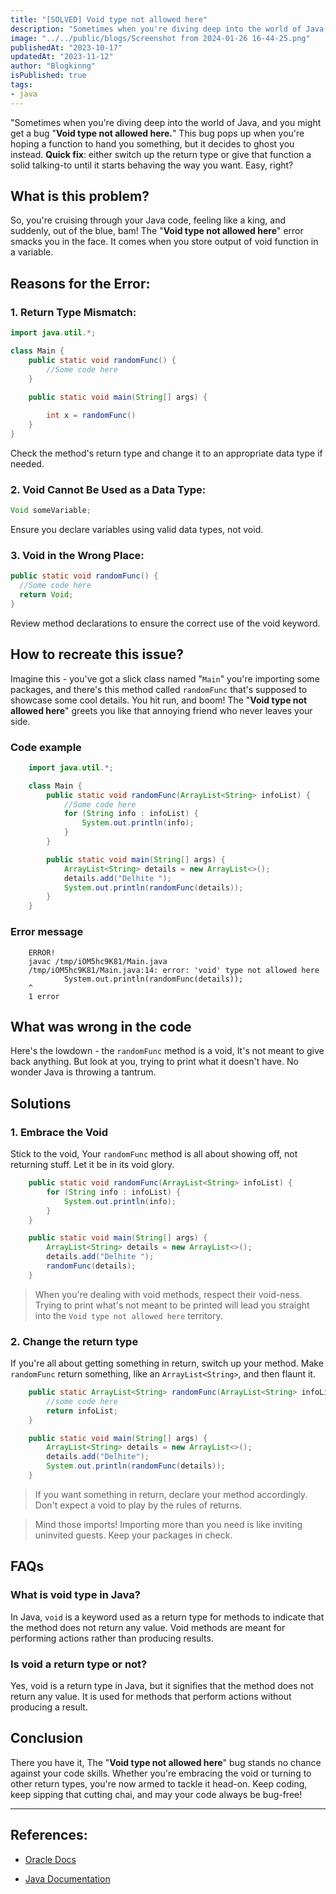 ```yaml
---
title: "[SOLVED] Void type not allowed here"
description: "Sometimes when you're diving deep into the world of Java, and you might get a bug 'Void type not allowed here.' This bug pops up when you're hoping a function to hand you something, but it decides to ghost you instead."
image: "../../public/blogs/Screenshot from 2024-01-26 16-44-25.png"
publishedAt: "2023-10-17"
updatedAt: "2023-11-12"
author: "Blogkinng"
isPublished: true
tags:
- java
---
```




"Sometimes when you're diving deep into the world of Java, and you might get a bug "**Void type not allowed here.**" This bug pops up when you're hoping a function to hand you something, but it decides to ghost you instead. **Quick fix**: either switch up the return type or give that function a solid talking-to until it starts behaving the way you want. Easy, right?

## What is this problem?

So, you're cruising through your Java code, feeling like a king, and suddenly, out of the blue, bam! The "**Void type not allowed here**" error smacks you in the face. It comes when you store output of void function in a variable.

## Reasons for the Error:

### 1. Return Type Mismatch:
```java title="java" {4,10}
import java.util.*;

class Main {
    public static void randomFunc() {
        //Some code here
    }

    public static void main(String[] args) {
        
        int x = randomFunc()
    }
}
```
Check the method's return type and change it to an appropriate data type if needed.

### 2. Void Cannot Be Used as a Data Type:
```java title="java"
Void someVariable;
```
Ensure you declare variables using valid data types, not void.

### 3. Void in the Wrong Place:
```java title="java" {3}
public static void randomFunc() {
  //Some code here
  return Void;
}
```
Review method declarations to ensure the correct use of the void keyword.

## How to recreate this issue?

Imagine this - you've got a slick class named "`Main`" you're importing some packages, and there's this method called `randomFunc` that's supposed to showcase some cool details. You hit run, and boom! The "**Void type not allowed here**" greets you like that annoying friend who never leaves your side.

### Code example
```java title="Main.java" {14}
    import java.util.*;

    class Main {
        public static void randomFunc(ArrayList<String> infoList) {
            //Some code here
            for (String info : infoList) {
                System.out.println(info);
            }
        }

        public static void main(String[] args) {
            ArrayList<String> details = new ArrayList<>();
            details.add("Delhite ");
            System.out.println(randomFunc(details));
        }
    }
```

### Error message

```
    ERROR!
    javac /tmp/iOM5hc9K81/Main.java
    /tmp/iOM5hc9K81/Main.java:14: error: 'void' type not allowed here
            System.out.println(randomFunc(details));
    ^
    1 error
```

## What was wrong in the code

Here's the lowdown - the `randomFunc` method is a void, It's not meant to give back anything. But look at you, trying to print what it doesn't have. No wonder Java is throwing a tantrum.

## Solutions

### 1. Embrace the Void

Stick to the void, Your `randomFunc` method is all about showing off, not returning stuff. Let it be in its void glory.

```java title="java" {1,10}
    public static void randomFunc(ArrayList<String> infoList) {
        for (String info : infoList) {
            System.out.println(info);
        }
    }

    public static void main(String[] args) {
        ArrayList<String> details = new ArrayList<>();
        details.add("Delhite ");
        randomFunc(details);
    }
```

>When you're dealing with void methods, respect their void-ness. Trying to print what's not meant to be printed will lead you straight into the `Void type not allowed here` territory.

### 2. Change the return type

If you're all about getting something in return, switch up your method. Make `randomFunc` return something, like an `ArrayList<String>`, and then flaunt it.

```java title="java" {1,9}
    public static ArrayList<String> randomFunc(ArrayList<String> infoList) {
        //some code here
        return infoList;
    }

    public static void main(String[] args) {
        ArrayList<String> details = new ArrayList<>();
        details.add("Delhite");
        System.out.println(randomFunc(details));
    }
```

>If you want something in return, declare your method accordingly. Don't expect a void to play by the rules of returns.

>Mind those imports! Importing more than you need is like inviting uninvited guests. Keep your packages in check.


## FAQs

### What is void type in Java?
In Java, `void` is a keyword used as a return type for methods to indicate that the method does not return any value. Void methods are meant for performing actions rather than producing results.

### Is void a return type or not?
Yes, void is a return type in Java, but it signifies that the method does not return any value. It is used for methods that perform actions without producing a result.
 
## Conclusion

There you have it, The "**Void type not allowed here**" bug stands no chance against your code skills. Whether you're embracing the void or turning to other return types, you're now armed to tackle it head-on. Keep coding, keep sipping that cutting chai, and may your code always be bug-free! 

---
## References:
- [Oracle Docs][1]

- [Java Documentation](https://docs.oracle.com/en/java/javase/11/docs/api/index.html)


  [1]: https://docs.oracle.com/javase/8/docs/api/index.html